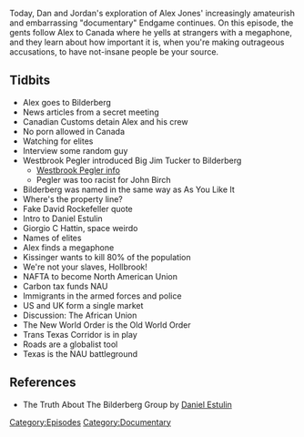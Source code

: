 {{DEFAULTSORT:
    #_EPISODE_0130B:Endgame, Part 2
}}{{Episode
    | title           = Endgame, Part 2
    | caption         = Listen to this episode on [https://knowledgefight.libsyn.com/knowledge-fight-endgame-part-2 Libsyn] [https://open.spotify.com/episode/2A9bEkMHj4pyAgc8DcKIw8 Spotify]
    | episodeNumber   = 130B
    | length          = 01:46:58
    | airDate         = February 20, 2018
    | episodeType     = [[:Category:Documentary|Documentary]]
    | appearance      = [[Westbrook Pegler]], [[Big Jim Tucker]], [[Daniel Estulin]], [[Giorgio C Hattin]], [[Henry Kissinger]]
    | previousEpisode = [[130A: Endgame, Part 1]]
    | nextEpisode     = [[130C: Endgame, Part 3]]
}}

{{Stub}}

Today, Dan and Jordan's exploration of Alex Jones' increasingly amateurish and embarrassing "documentary" Endgame continues. On this episode, the gents follow Alex to Canada where he yells at strangers with a megaphone, and they learn about how important it is, when you're making outrageous accusations, to have not-insane people be your source.

==Tidbits==

*Alex goes to Bilderberg
*News articles from a secret meeting
*Canadian Customs detain Alex and his crew
*No porn allowed in Canada
*Watching for elites
*Interview some random guy
*Westbrook Pegler introduced Big Jim Tucker to Bilderberg
**[https://www.neh.gov/humanities/2012/marchapril/feature/who-was-westbrook-pegler Westbrook Pegler info]
**Pegler was too racist for John Birch
*Bilderberg was named in the same way as As You Like It
*Where's the property line?
*Fake David Rockefeller quote
*Intro to Daniel Estulin
*Giorgio C Hattin, space weirdo
*Names of elites
*Alex finds a megaphone
*Kissinger wants to kill 80% of the population
*We're not your slaves, Hollbrook!
*NAFTA to become North American Union
*Carbon tax funds NAU
*Immigrants in the armed forces and police
*US and UK form a single market
*Discussion: The African Union
*The New World Order is the Old World Order
*Trans Texas Corridor is in play
*Roads are a globalist tool
*Texas is the NAU battleground

==References==

*The Truth About The Bilderberg Group by [https://en.wikipedia.org/wiki/Daniel_Estulin Daniel Estulin]

[[Category:Episodes]]
[[Category:Documentary]]
